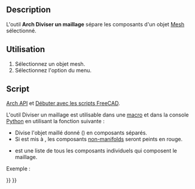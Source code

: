 <languages/>

{{Docnav/fr
|[[BIM_WPView/fr|Vue du plan de travail]]
|[[Arch_MeshToShape/fr|Maillage en une forme]]
|[[BIM_Workbench/fr|Atelier BIM]]
|IconL=BIM_WPView.svg
|IconR=Arch_MeshToShape.svg
|IconC=Workbench_BIM.svg
}}

{{GuiCommand/fr
|Name=Arch SplitMesh
|Name/fr=Arch Diviser un maillage
|MenuLocation=Utilitaires → Diviser un maillage
|Workbenches=[[BIM_Workbench/fr|BIM]]
|SeeAlso=[[Arch_SelectNonSolidMeshes/fr|Arch Sélection de maillages non-manifold]], [[Arch_MeshToShape/fr|Arch Maillage en une forme]]
}}

==Description==

L'outil '''Arch Diviser un maillage''' sépare les composants d'un objet [[Mesh_Workbench/fr|Mesh]] sélectionné.

<span id="Usage"></span>
==Utilisation==

# Sélectionnez un objet mesh.
# Sélectionnez l'option {{MenuCommand|Utilitaires → [[Image:Arch_SplitMesh.svg|16px]] Diviser un maillage}} du menu.

<span id="Scripting"></span>
==Script==

{{Emphasis|Voir aussi :}} [[Arch_API/fr|Arch API]] et [[FreeCAD_Scripting_Basics/fr|Débuter avec les scripts FreeCAD]].

L'outil Diviser un maillage est utilisable dans une [[Macros/fr|macro]] et dans la console [[Python/fr|Python]] en utilisant la fonction suivante :

{{Code|code=
new_list = splitMesh(obj, mark=True)
}}

* Divise l'objet maillé donné ({{incode|obj}}) en composants séparés.
* Si {{incode|mark}} est mis à {{incode|True}}, les composants [https://fr.wikipedia.org/wiki/Vari%C3%A9t%C3%A9_(g%C3%A9om%C3%A9trie) non-manifolds] seront peints en rouge.
* {{incode|new_list}} est une liste de tous les composants individuels qui composent le maillage.

Exemple :

{{Code|code=
import FreeCAD, Draft, Arch, Mesh, MeshPart

Line = Draft.makeWire([FreeCAD.Vector(0, 0, 0),FreeCAD.Vector(2000, 2000, 0)])
Wall = Arch.makeWall(Line, width=150, height=3000)
FreeCAD.ActiveDocument.recompute()

Shape = Wall.Shape.copy(False)
Shape.Placement = Wall.getGlobalPlacement()

mesh_obj = FreeCAD.ActiveDocument.addObject("Mesh::Feature", "Mesh")
mesh_obj.Mesh = MeshPart.meshFromShape(Shape=Shape, MaxLength=520)
mesh_obj.ViewObject.DisplayMode = "Flat Lines"

new_list = Arch.splitMesh(mesh_obj)
}}


{{Docnav/fr
|[[BIM_WPView/fr|Vue du plan de travail]]
|[[Arch_MeshToShape/fr|Maillage en une forme]]
|[[BIM_Workbench/fr|Atelier BIM]]
|IconL=BIM_WPView.svg
|IconR=Arch_MeshToShape.svg
|IconC=Workbench_BIM.svg
}}

{{BIM_Tools_navi{{#translation:}}}}
{{Userdocnavi{{#translation:}}}}